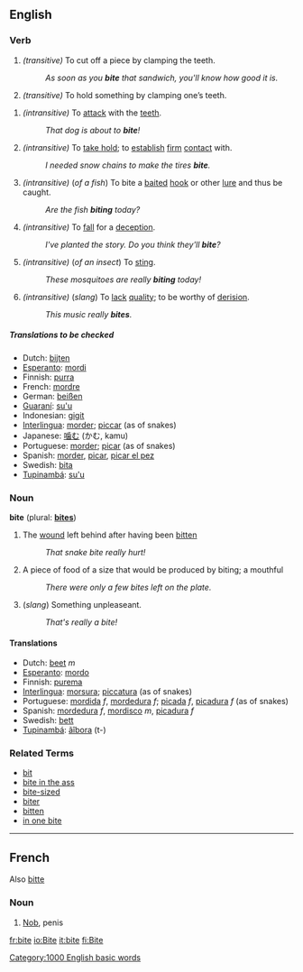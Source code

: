 ==English==
===Verb===
{{irregverb|'''to bite'''
*AHD: bīt
*IPA: /baɪt/
*SAMPA: /<tt>baIt</tt>/
*Homophones: [[bight]], [[byte]]
*Rhymes [[Rhymes:English:-aɪt|-aɪt]]|'''[[bites]]'''
:<br>
:/baɪtz/|'''[[bit]]'''
:<br>
:/bɪt/|'''[[bit]] '''or''' [[bitten]]'''
:<br>
:/bɪt/ - /ˈbɪtn/|'''[[biting]]'''
:<br>
/ˈbaɪtɪŋ/}}

#''(transitive)'' To cut off a piece by clamping the teeth.
#: ''As soon as you '''bite''' that sandwich, you'll know how good it is.''
#''(transitive)'' To hold something by clamping one’s teeth.

#''(intransitive)'' To [[attack]] with the [[teeth]].
#: ''That dog is about to '''bite'''!''
#''(intransitive)'' To [[take hold]]; to [[establish]] [[firm]] [[contact]] with.
#: ''I needed snow chains to make the tires '''bite'''.''
#''(intransitive)'' (''of a fish'') To bite a [[bait]]ed [[hook]] or other [[lure]] and thus be caught.
#: ''Are the fish '''biting''' today?''
#''(intransitive)'' To [[fall]] for a [[deception]].
#: ''I've planted the story.  Do you think they'll '''bite'''?''
#''(intransitive)'' (''of an insect'') To [[sting]].
#: ''These mosquitoes are really '''biting''' today!''
#''(intransitive)'' (''slang'') To [[lack]] [[quality]]; to be worthy of [[derision]].
#: ''This music really '''bites'''.''

=====Translations to be checked=====
{{checktrans}}
*Dutch: [[bijten]]
*[[Esperanto]]: [[mordi]]
*Finnish: [[purra]]
*French: [[mordre]]
*German: [[beißen]]
*[[Guaraní]]: [[su'u]]
*Indonesian: [[gigit]]
*[[Interlingua]]: [[morder]]; [[piccar]] (as of snakes)
*Japanese: [[噛む]] (かむ, kamu)
*Portuguese: [[morder]]; [[picar]] (as of snakes)
*Spanish: [[morder]], [[picar]], [[picar el pez]]
*Swedish: [[bita]]
*[[Tupinambá]]: [[su'u]]

=== Noun ===
'''bite''' (plural: '''[[bites]]''')

# The [[wound]] left behind after having been [[bitten]]
#: ''That snake bite really hurt!''
# A piece of food of a size that would be produced by biting; a mouthful
#: ''There were only a few bites left on the plate.''
# (''slang'') Something unpleaseant.
#: ''That's really a bite!''

==== Translations ====
*Dutch: [[beet]] ''m''
*[[Esperanto]]: [[mordo]]
*Finnish: [[purema]]
*[[Interlingua]]: [[morsura]]; [[piccatura]] (as of snakes)
*Portuguese: [[mordida]] ''f'', [[mordedura]] ''f''; [[picada]] ''f'', [[picadura]] ''f'' (as of snakes)
*Spanish: [[mordedura]] ''f'', [[mordisco]] ''m'', [[picadura]] ''f''
*Swedish: [[bett]]
*[[Tupinambá]]: [[ãîbora]] (t-)

===Related Terms===
*[[bit]]
*[[bite in the ass]]
*[[bite-sized]]
*[[biter]]
*[[bitten]]
*[[in one bite]]

----

==French==
Also [[bitte]]
===Noun===
# {{frslang}} [[Nob]], penis[[Category:1000 English basic words]]

[[fr:bite]]
[[io:Bite]]
[[it:bite]]
[[fi:Bite]]